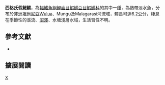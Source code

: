 {{Speciesbox 
| taxon = Nothobranchius seegersi
| status = NE
| status_system = IUCN3.1
| authority =  [[Valdesalici|Valdesalici]] & [[Kardashev|Kardashev]], 2011
| synonyms = 
}}
'''西格氏假鰓鱂'''，為[[輻鰭魚綱|輻鰭魚綱]][[鯉齒目|鯉齒目]][[鰕鱂亞目|鰕鱂亞目]][[鰕鱂科|鰕鱂科]]的其中一[[種|種]]，為熱帶淡水魚，分布於[[非洲|非洲]][[坦尚尼亞|坦尚尼亞]]Wulua、Mungu及Malagarasi河流域，體長可達6.2公分，棲息在季節性的溪流、[[沼澤|沼澤]]、水塘淺層水域，生活習性不明。
== 參考文獻 ==
*{{FishBase_species|genus=Nothobranchius|species=seegersi|year=2014|month=8}}

== 擴展閱讀 ==
{{refbegin}}
{{wikispecies-inline|Nothobranchius seegersi|西格氏假鰓鱂}}
{{refend}}
{{Taxonbar|from=Q6416341}}

[[Category:假鰓鱂屬|X]]